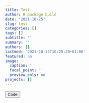 ```yaml
---
title: Test
author: R package build
date: '2021-10-25'
slug: test
categories: []
tags: []
subtitle: ''
summary: ''
authors: []
lastmod: '2021-10-25T10:25:20+01:00'
featured: no
image:
  caption: ''
  focal_point: ''
  preview_only: no
projects: []
---
```

<!-- <style> -->
<!-- button{ -->
<!--     background-color: white; -->
<!--     color: black; -->
<!--     border-radius:12px; -->
<!--     outline: 0; -->
<!--     transition-duration: 0.4s; -->
<!--     border-color:black; -->
<!-- } -->

<!-- button:hover{ -->
<!-- background-color: black; -->
<!-- color: white; -->
<!-- } -->
<!-- </style> -->

<!-- <button>Code</button> -->

<!-- <i class="fas fa-thumbs-up" onclick="fetch_likes_for_blog()"><span class="no_of_likes">2</span> -->

<!-- <i class="fas fa-thumbs-up"><span class="no_of_likes">2</span> -->

<button class="fas fa-thumbs-up">Code</button>
